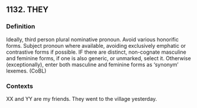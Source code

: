 ## 1132. THEY
### Definition
Ideally, third person plural nominative pronoun. Avoid various honorific forms. Subject pronoun where available, avoiding exclusively emphatic or contrastive forms if possible. IF there are distinct, non-cognate masculine and feminine forms, if one is also generic, or unmarked, select it. Otherwise (exceptionally), enter both masculine and feminine forms as 'synonym' lexemes. (CoBL)

### Contexts
XX and YY are my friends. They went to the village yesterday.

